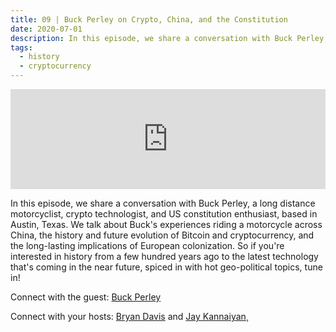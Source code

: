 ```yaml
---
title: 09 | Buck Perley on Crypto, China, and the Constitution
date: 2020-07-01
description: In this episode, we share a conversation with Buck Perley, a long distance motorcyclist, crypto technologist, and US constitution enthusiast, based in Austin, Texas. We talk about Buck's experiences riding a motorcycle across China, the history and future evolution of Bitcoin and cryptocurrency, and the long-lasting implications of European colonization. So if you're interested in history from a few hundred years ago to the latest technology that's coming in the near future, spiced in with hot geo-political topics, tune in!
tags:
  - history
  - cryptocurrency
---
```


<iframe src="https://anchor.fm/heart-of-the-matter/embed/episodes/09--Buck-Perley-on-Crypto--China-and-the-Constitution-eg5v9c/a-a2jn0p3" height="160px" width="100%" frameborder="0" scrolling="no"></iframe>

In this episode, we share a conversation with Buck Perley, a long distance motorcyclist, crypto technologist, and US constitution enthusiast, based in Austin, Texas. We talk about Buck's experiences riding a motorcycle across China, the history and future evolution of Bitcoin and cryptocurrency, and the long-lasting implications of European colonization. So if you're interested in history from a few hundred years ago to the latest technology that's coming in the near future, spiced in with hot geo-political topics, tune in!

Connect with the guest: [Buck Perley](https://www.linkedin.com/in/buckperley/)

Connect with your hosts: [Bryan Davis](https://www.linkedin.com/in/bryangilbertdavis/) and [Jay Kannaiyan](https://jaykannaiyan.com)¸